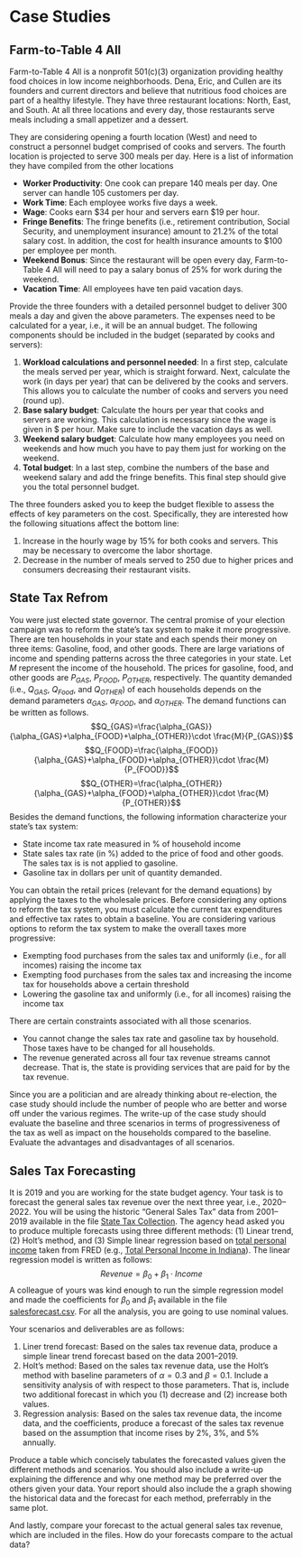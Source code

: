 # Case Studies

## Farm-to-Table 4 All
Farm-to-Table 4 All is a nonprofit 501(c)(3) organization providing healthy food choices in low income neighborhoods. Dena, Eric, and Cullen are its founders and current directors and believe that nutritious food choices are part of a healthy lifestyle. They have three restaurant locations: North, East, and South. At all three locations and every day, those restaurants serve meals including a small appetizer and a dessert. 

They are considering opening a fourth location (West) and need to construct a personnel budget comprised of cooks and servers. The fourth location is projected to serve 300 meals per day. Here is a list of information they have compiled from the other locations

- **Worker Productivity**: One cook can prepare 140 meals per day. One server can handle 105 customers per day.
- **Work Time**: Each employee works five days a week.
- **Wage**: Cooks earn \$34 per hour and servers earn \$19 per hour.
- **Fringe Benefits**: The fringe benefits (i.e., retirement contribution, Social Security, and unemployment insurance) amount to 21.2% of the total salary cost. In addition, the cost for health insurance amounts to \$100 per employee per month.
- **Weekend Bonus**: Since the restaurant will be open every day, Farm-to-Table 4 All will need to pay a salary bonus of 25% for work during the weekend. 
- **Vacation Time**: All employees have ten paid vacation days. 

Provide the three founders with a detailed personnel budget to deliver 300 meals a day and given the above parameters. The expenses need to be calculated for a year, i.e., it will be an annual budget. The following components should be included in the budget (separated by cooks and servers):

1. **Workload calculations and personnel needed**: In a first step, calculate the meals served per year, which is straight forward. Next, calculate the work (in days per year) that can be delivered by the cooks and servers. This allows you to calculate the number of cooks and servers you need (round up). 
2. **Base salary budget**: Calculate the hours per year that cooks and servers are working. This calculation is necessary since the wage is given in \$ per hour. Make sure to include the vacation days as well.    
3. **Weekend salary budget**: Calculate how many employees you need on weekends and how much you have to pay them just for working on the weekend. 
4. **Total budget**: In a last step, combine the numbers of the base and weekend salary and add the fringe benefits. This final step should give you the total personnel budget.

The three founders asked you to keep the budget flexible to assess the effects of key parameters on the cost. Specifically, they are interested how the following situations affect the bottom line:

1. Increase in the hourly wage by 15\% for both cooks and servers. This may be necessary to overcome the labor shortage. 
2. Decrease in the number of meals served to 250 due to higher prices and consumers decreasing their restaurant visits. 

## State Tax Refrom
You were just elected state governor. The central promise of your election campaign was to reform the state's tax system to make it more progressive. There are ten households in your state and each spends their money on three items: Gasoline, food, and other goods. There are large variations of income and spending patterns across the three categories in your state. Let $M$ represent the income of the household. The prices for gasoline, food, and other goods are $P_{GAS}$, $P_{FOOD}$, $P_{OTHER}$, respectively. The quantity demanded (i.e., $Q_{GAS}$, $Q_{Food}$, and $Q_{OTHER}$) of each households depends on the demand parameters $\alpha_{GAS}$, $\alpha_{FOOD}$, and $\alpha_{OTHER}$. The demand functions can be written as follows.
$$Q_{GAS}=\frac{\alpha_{GAS}}{\alpha_{GAS}+\alpha_{FOOD}+\alpha_{OTHER}}\cdot \frac{M}{P_{GAS}}$$
$$Q_{FOOD}=\frac{\alpha_{FOOD}}{\alpha_{GAS}+\alpha_{FOOD}+\alpha_{OTHER}}\cdot \frac{M}{P_{FOOD}}$$
$$Q_{OTHER}=\frac{\alpha_{OTHER}}{\alpha_{GAS}+\alpha_{FOOD}+\alpha_{OTHER}}\cdot \frac{M}{P_{OTHER}}$$
Besides the demand functions, the following information characterize your state's tax system:

- State income tax rate measured in % of household income
- State sales tax rate (in %) added to the price of food and other goods. The sales tax is is not applied to gasoline.
- Gasoline tax in dollars per unit of quantity demanded. 

You can obtain the retail prices (relevant for the demand equations) by applying the taxes to the wholesale prices. Before considering any options to reform the tax system, you must calculate the current tax expenditures and effective tax rates to obtain a baseline. You are considering various options to reform the tax system to make the overall taxes more progressive:

- Exempting food purchases from the sales tax and uniformly (i.e., for all incomes) raising the income tax
- Exempting food purchases from the sales tax and increasing the income tax for households above a certain threshold
- Lowering the gasoline tax and uniformly (i.e., for all incomes) raising the income tax

There are certain constraints associated with all those scenarios. 

- You cannot change the sales tax rate and gasoline tax by household. Those taxes have to be changed for all households.
- The revenue generated across all four tax revenue streams cannot decrease. That is, the state is providing services that are paid for by the tax revenue. 

Since you are a politician and are already thinking about re-election, the case study should include the number of people who are better and worse off under the various regimes. The write-up of the case study should evaluate the baseline and three scenarios in terms of progressiveness of the tax as well as impact on the households compared to the baseline. Evaluate the advantages and disadvantages of all scenarios.

## Sales Tax Forecasting
It is 2019 and you are working for the state budget agency. Your task is to forecast the general sales tax revenue over the next three year, i.e., 2020--2022. You will be using the historic "General Sales Tax" data from 2001--2019 available in the file [State Tax Collection](https://github.com/jrfdumortier/publicfinance/blob/main/StateTaxCollection.csv). The agency head asked you to produce multiple forecasts using three different methods: (1) Linear trend, (2) Holt's method, and (3) Simple linear regression based on [total personal income](https://github.com/jrfdumortier/publicfinance/blob/main/TotalPersonalIncome.csv) taken from FRED (e.g., [Total Personal Income in Indiana](https://fred.stlouisfed.org/series/INOTOT)). The linear regression model is written as follows:
$$Revenue = \beta_0 + \beta_1 \cdot Income$$
A colleague of yours was kind enough to run the simple regression model and made the coefficients for $\beta_0$ and $\beta_1$ available in the file [salesforecast.csv](https://github.com/jrfdumortier/publicfinance/blob/main/salesforecast.csv). For all the analysis, you are going to use nominal values.

Your scenarios and deliverables are as follows:

1. Liner trend forecast: Based on the sales tax revenue data, produce a simple linear trend forecast based on the data 2001--2019. 
2. Holt's method: Based on the sales tax revenue data, use the Holt's method with baseline parameters of $\alpha=0.3$ and $\beta=0.1$. Include a sensitivity analysis of with respect to those parameters. That is, include two additional forecast in which you (1) decrease and (2) increase both values.
3. Regression analysis: Based on the sales tax revenue data, the income data, and the coefficients, produce a forecast of the sales tax revenue based on the assumption that income rises by 2\%, 3\%, and 5\% annually.

Produce a table which concisely tabulates the forecasted values given the different methods and scenarios. You should also include a write-up explaining the difference and why one method may be preferred over the others given your data. Your report should also include the a graph showing the historical data and the forecast for each method, preferrably in the same plot.

And lastly, compare your forecast to the actual general sales tax revenue, which are included in the files. How do your forecasts compare to the actual data?
